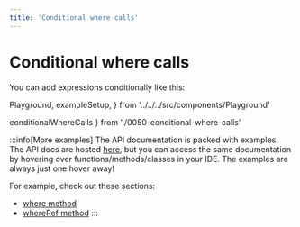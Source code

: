 ```yaml
---
title: 'Conditional where calls'
---
```


# Conditional where calls

You can add expressions conditionally like this:

  Playground,
  exampleSetup,
} from '../../../src/components/Playground'

  conditionalWhereCalls
} from './0050-conditional-where-calls'

<div style={{ marginBottom: '1em' }}>
  <Playground code={conditionalWhereCalls} setupCode={exampleSetup} />
</div>

:::info[More examples]
The API documentation is packed with examples. The API docs are hosted [here](https://kysely-org.github.io/kysely-apidoc/),
but you can access the same documentation by hovering over functions/methods/classes in your IDE. The examples are always
just one hover away!

For example, check out these sections:
 - [where method](https://kysely-org.github.io/kysely-apidoc/interfaces/SelectQueryBuilder.html#where)
 - [whereRef method](https://kysely-org.github.io/kysely-apidoc/interfaces/SelectQueryBuilder.html#whereRef)
:::
